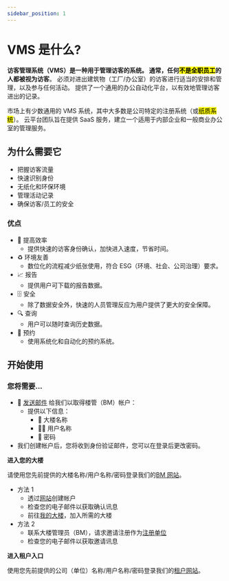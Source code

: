 ```yaml
---
sidebar_position: 1
---
```



# VMS 是什么?

**访客管理系统（VMS）**是一种用于管理访客的系统。
通常，任何<mark>不是全职员工</mark>的人都被视为**访客**。
必须对进出建筑物（工厂/办公室）的访客进行适当的安排和管理，以及参与任何活动。
提供了一个通用的办公自动化平台，以有效地管理访客进出的记录。

市场上有少数通用的 VMS 系统，其中大多数是公司特定的注册系统（或<mark>纸质系统</mark>）。
云平台团队旨在提供 SaaS 服务，建立一个适用于内部企业和一般商业办公室的管理服务。

## 为什么需要它

- 把握访客流量
- 快速识别身份
- 无纸化和环保环境
- 管理活动记录
- 确保访客/员工的安全

### 优点

- 🚀 提高效率
  - 提供快速的访客身份确认，加快进入速度，节省时间。
- ♻️ 环境友善
  - 数位化的流程减少纸张使用，符合 ESG（环境、社会、公司治理）要求。
- 📈 报告
  - 提供用户可下载的报告数据。
- 🗄️ 安全
  - 除了数据安全外，快速的人员管理反应为用户提供了更大的安全保障。
- 🔍 查询
  - 用户可以随时查询历史数据。
- 📆 预约
  - 使用系统化和自动化的预约系统。

## 开始使用

### 您将需要...

<Tabs>
  <TabItem value="bm" label="楼管">

- 📧 [发送邮件](mailto:tiffany.ty.du@fii-foxconn.com) 给我们以取得楼管（BM）帐户：
  - 提供以下信息：
    - 🏢 大楼名称
    - 🧑‍🦰 用户名称
    - 🔑 密码
- 我们创建帐户后，您将收到身份验证邮件，您可以在登录后更改密码。

**进入您的大楼**

请使用您先前提供的大楼名称/用户名称/密码登录我们的[BM 网站](https://vms.cesbg.efoxconn.com/bm/login)。

  </TabItem>
  <TabItem value="tenant" label="租户" default>

- 方法 1
  - 透过[网站](https://vms.cesbg.efoxconn.com/vms/register)创建帐户
  - 检查您的电子邮件以获取确认讯息
  - 前往[我的大楼](https://vms.cesbg.efoxconn.com/vms/my-buildings)，加入所需的大楼
- 方法 2
  - 联系大楼管理员（BM），请求邀请注册作为[注册单位](https://vms.cesbg.efoxconn.com/bm/building/register-units)
  - 检查您的电子邮件以获取邀请讯息

**进入租户入口**

使用您先前提供的公司（单位）名称/用户名称/密码登录我们的[租户网站](https://vms.cesbg.efoxconn.com/vms/login)。

  </TabItem>
</Tabs>
